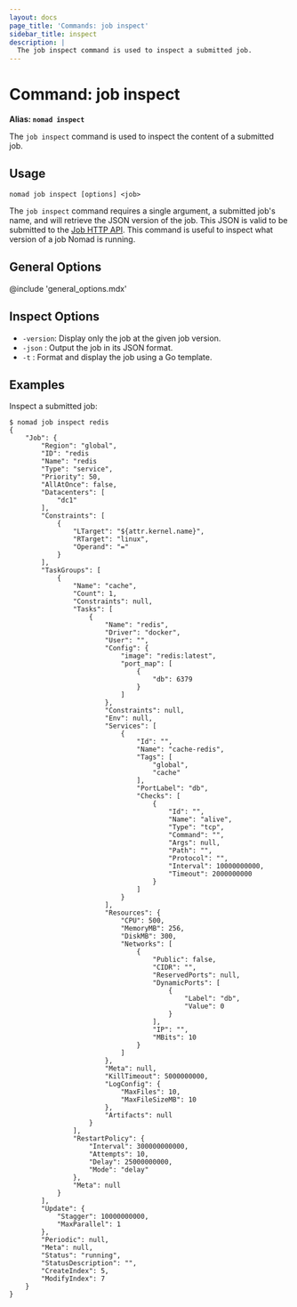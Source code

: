 ```yaml
---
layout: docs
page_title: 'Commands: job inspect'
sidebar_title: inspect
description: |
  The job inspect command is used to inspect a submitted job.
---
```


# Command: job inspect

**Alias: `nomad inspect`**

The `job inspect` command is used to inspect the content of a submitted job.

## Usage

```plaintext
nomad job inspect [options] <job>
```

The `job inspect` command requires a single argument, a submitted job's name, and
will retrieve the JSON version of the job. This JSON is valid to be submitted to
the [Job HTTP API]. This command is useful to inspect what version of a job
Nomad is running.

## General Options

@include 'general_options.mdx'

## Inspect Options

- `-version`: Display only the job at the given job version.
- `-json` : Output the job in its JSON format.
- `-t` : Format and display the job using a Go template.

## Examples

Inspect a submitted job:

```shell-session
$ nomad job inspect redis
{
    "Job": {
        "Region": "global",
        "ID": "redis
        "Name": "redis
        "Type": "service",
        "Priority": 50,
        "AllAtOnce": false,
        "Datacenters": [
            "dc1"
        ],
        "Constraints": [
            {
                "LTarget": "${attr.kernel.name}",
                "RTarget": "linux",
                "Operand": "="
            }
        ],
        "TaskGroups": [
            {
                "Name": "cache",
                "Count": 1,
                "Constraints": null,
                "Tasks": [
                    {
                        "Name": "redis",
                        "Driver": "docker",
                        "User": "",
                        "Config": {
                            "image": "redis:latest",
                            "port_map": [
                                {
                                    "db": 6379
                                }
                            ]
                        },
                        "Constraints": null,
                        "Env": null,
                        "Services": [
                            {
                                "Id": "",
                                "Name": "cache-redis",
                                "Tags": [
                                    "global",
                                    "cache"
                                ],
                                "PortLabel": "db",
                                "Checks": [
                                    {
                                        "Id": "",
                                        "Name": "alive",
                                        "Type": "tcp",
                                        "Command": "",
                                        "Args": null,
                                        "Path": "",
                                        "Protocol": "",
                                        "Interval": 10000000000,
                                        "Timeout": 2000000000
                                    }
                                ]
                            }
                        ],
                        "Resources": {
                            "CPU": 500,
                            "MemoryMB": 256,
                            "DiskMB": 300,
                            "Networks": [
                                {
                                    "Public": false,
                                    "CIDR": "",
                                    "ReservedPorts": null,
                                    "DynamicPorts": [
                                        {
                                            "Label": "db",
                                            "Value": 0
                                        }
                                    ],
                                    "IP": "",
                                    "MBits": 10
                                }
                            ]
                        },
                        "Meta": null,
                        "KillTimeout": 5000000000,
                        "LogConfig": {
                            "MaxFiles": 10,
                            "MaxFileSizeMB": 10
                        },
                        "Artifacts": null
                    }
                ],
                "RestartPolicy": {
                    "Interval": 300000000000,
                    "Attempts": 10,
                    "Delay": 25000000000,
                    "Mode": "delay"
                },
                "Meta": null
            }
        ],
        "Update": {
            "Stagger": 10000000000,
            "MaxParallel": 1
        },
        "Periodic": null,
        "Meta": null,
        "Status": "running",
        "StatusDescription": "",
        "CreateIndex": 5,
        "ModifyIndex": 7
    }
}
```

[job http api]: /api-docs/jobs
